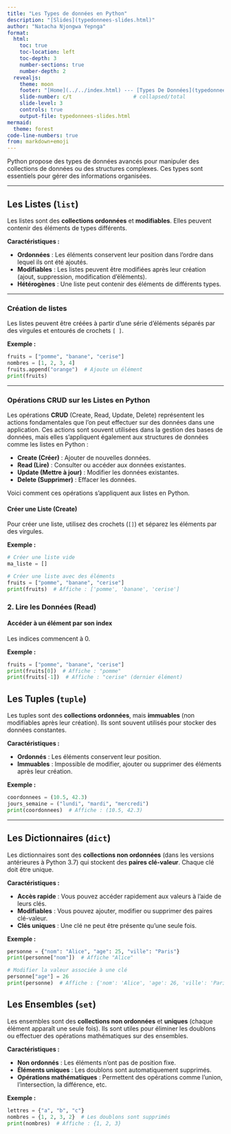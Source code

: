 ```yaml
---
title: "Les Types de données en Python"
description: "[Slides](typedonnees-slides.html)"
author: "Natacha Njongwa Yepnga"
format: 
  html:
    toc: true
    toc-location: left
    toc-depth: 3
    number-sections: true
    number-depth: 2
  revealjs:
    theme: moon
    footer: "[Home](../../index.html) --- [Types De Données](typedonnees.html)"
    slide-number: c/t                    # collapsed/total
    slide-level: 3
    controls: true
    output-file: typedonnees-slides.html
mermaid:
  theme: forest
code-line-numbers: true
from: markdown+emoji
---
```


Python propose des types de données avancés pour manipuler des collections de données ou des structures complexes. Ces types sont essentiels pour gérer des informations organisées.

---

## Les Listes (`list`)

Les listes sont des **collections ordonnées** et **modifiables**. Elles peuvent contenir des éléments de types différents.

**Caractéristiques :**

- **Ordonnées** : Les éléments conservent leur position dans l'ordre dans lequel ils ont été ajoutés.
- **Modifiables** : Les listes peuvent être modifiées après leur création (ajout, suppression, modification d'éléments).
- **Hétérogènes** : Une liste peut contenir des éléments de différents types.

---

### Création de listes

Les listes peuvent être créées à partir d'une série d'éléments séparés par des virgules et entourés de crochets `[ ]`.

**Exemple :**
```python
fruits = ["pomme", "banane", "cerise"]
nombres = [1, 2, 3, 4]
fruits.append("orange")  # Ajoute un élément
print(fruits)
```

---

### Opérations CRUD sur les Listes en Python

Les opérations **CRUD** (Create, Read, Update, Delete) représentent les actions fondamentales que l'on peut effectuer sur des données dans une application. Ces actions sont souvent utilisées dans la gestion des bases de données, mais elles s'appliquent également aux structures de données comme les listes en Python :

- **Create (Créer)** : Ajouter de nouvelles données.
- **Read (Lire)** : Consulter ou accéder aux données existantes.
- **Update (Mettre à jour)** : Modifier les données existantes.
- **Delete (Supprimer)** : Effacer les données.

Voici comment ces opérations s'appliquent aux listes en Python.


####  Créer une Liste (Create)

Pour créer une liste, utilisez des crochets (`[]`) et séparez les éléments par des virgules.

**Exemple :**
```python
# Créer une liste vide
ma_liste = []

# Créer une liste avec des éléments
fruits = ["pomme", "banane", "cerise"]
print(fruits)  # Affiche : ['pomme', 'banane', 'cerise']
```

### 2. Lire les Données (Read)

#### Accéder à un élément par son index
Les indices commencent à 0.

**Exemple :**
```python
fruits = ["pomme", "banane", "cerise"]
print(fruits[0])  # Affiche : "pomme"
print(fruits[-1])  # Affiche : "cerise" (dernier élément)
```


## Les Tuples (`tuple`)

Les tuples sont des **collections ordonnées**, mais **immuables** (non modifiables après leur création). Ils sont souvent utilisés pour stocker des données constantes.

**Caractéristiques :**

- **Ordonnés** : Les éléments conservent leur position.
- **Immuables** : Impossible de modifier, ajouter ou supprimer des éléments après leur création.

**Exemple :**
```python
coordonnees = (10.5, 42.3)
jours_semaine = ("lundi", "mardi", "mercredi")
print(coordonnees)  # Affiche : (10.5, 42.3)
```
---

## Les Dictionnaires (`dict`)

Les dictionnaires sont des **collections non ordonnées** (dans les versions antérieures à Python 3.7) qui stockent des **paires clé-valeur**. Chaque clé doit être unique.

**Caractéristiques :**

- **Accès rapide** : Vous pouvez accéder rapidement aux valeurs à l'aide de leurs clés.
- **Modifiables** : Vous pouvez ajouter, modifier ou supprimer des paires clé-valeur.
- **Clés uniques** : Une clé ne peut être présente qu'une seule fois.

**Exemple :**
```python
personne = {"nom": "Alice", "age": 25, "ville": "Paris"}
print(personne["nom"])  # Affiche "Alice"

# Modifier la valeur associée à une clé
personne["age"] = 26
print(personne)  # Affiche : {'nom': 'Alice', 'age': 26, 'ville': 'Paris'}
```


##  Les Ensembles (`set`)

Les ensembles sont des **collections non ordonnées** et **uniques** (chaque élément apparaît une seule fois). Ils sont utiles pour éliminer les doublons ou effectuer des opérations mathématiques sur des ensembles.

**Caractéristiques :**

- **Non ordonnés** : Les éléments n'ont pas de position fixe.
- **Éléments uniques** : Les doublons sont automatiquement supprimés.
- **Opérations mathématiques** : Permettent des opérations comme l'union, l'intersection, la différence, etc.

**Exemple :**
```python
lettres = {"a", "b", "c"}
nombres = {1, 2, 3, 2}  # Les doublons sont supprimés
print(nombres)  # Affiche : {1, 2, 3}
```